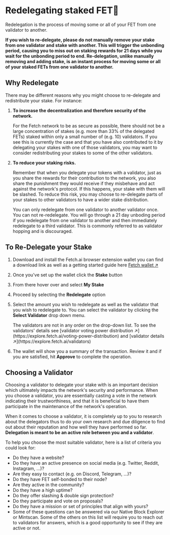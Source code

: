 
# Redelegating staked FET👥

Redelegation is the process of moving some or all of your FET from one validator to another.

**If you wish to re-delegate, please do not manually remove your stake from one validator and stake with another. This will trigger the unbonding period, causing you to miss out on staking rewards for 21 days while you wait for the unbonding period to end. Re-delegation, unlike manually removing and adding stake, is an instant process for moving some or all of your staked FETs from one validator to another.**

## Why Redelegate

There may be different reasons why you might choose to re-delegate and redistribute your stake. For instance:

1. **To increase the decentralization and therefore security of the network.**

   For the Fetch network to be as secure as possible, there should not be a large concentration of stakes (e.g. more than 33% of the delegated FETs) staked within only a small number of (e.g. 10) validators. If you see this is currently the case and that you have also contributed to it by delegating your stakes with one of those validators, you may want to consider redistributing your stakes to some of the other validators.

2. **To reduce your staking risks.**

   Remember that when you delegate your tokens with a validator, just as you share the rewards for their contribution to the network, you also share the punishment they would receive if they misbehave and act against the network's protocol. If this happens, your stake with them will be slashed. To reduce this risk, you may choose to re-delegate parts of your stakes to other validators to have a wider stake distribution.

    <Callout type="info" emoji="ℹ️">
      You can only redelegate from one validator to another validator once. You can not re-redelegate. You will go through a 21 day unboding period if you redelegate from one validator to another and then immediately redelegate to a third validator. This is commonly referred to as validator hopping and is discouraged. 
    </Callout>

## To Re-Delegate your Stake

1. Download and install the Fetch.ai browser extension wallet you can find a download link as well as a getting started guide here [Fetch wallet ↗️](/guides/fetch-network/fetch-wallet/fetch-wallet-getting-started)
2. Once you've set up the wallet click the **Stake** button
3. From there hover over and select **My Stake** 
4. Proceed by selecting the **Redelegate** option 
5. Select the amount you wish to redelegate as well as the validator that you wish to redelegate to. You can select the validator by clicking the **Select Validator** drop down menu. 

   <Callout type="info" emoji="ℹ️">
      The validators are not in any order on the drop-down list. To see the validators' details see [validator voting power distribution ↗️](https://explore.fetch.ai/voting-power-distribution) and [validator details ↗️](https://explore.fetch.ai/validators)
   </Callout>


6. The wallet will show you a summary of the transaction. Review it and if you are satisfied, hit **Approve** to complete the operation.

## Choosing a Validator

Choosing a validator to delegate your stake with is an important decision which ultimately impacts the network's security and performance. When you choose a validator, you are essentially casting a vote in the network indicating their trustworthiness, and that it is beneficial to have them participate in the maintenance of the network's operation.

When it comes to choose a validator, it is completely up to you to research about the delegators thus to do your own research and due diligence to find out about their reputation and how well they have performed so far. **Delegation is meant to be an active role between you and a validator**.

To help you choose the most suitable validator, here is a list of criteria you could look for:

- Do they have a website?
- Do they have an active presence on social media (e.g. Twitter, Reddit, Instagram, ...)?
- Are they easy to contact (e.g. on Discord, Telegram, ...)?
- Do they have FET self-bonded to their node?
- Are they active in the community?
- Do they have a high uptime?
- Do they offer slashing & double sign protection?
- Do they participate and vote on proposals?
- Do they have a mission or set of principles that align with yours?
- Some of these questions can be answered via our Native Block Explorer or Mintscan. Some of the others on this list will require you to reach out to validators for answers, which is a good opportunity to see if they are active or not.

